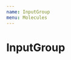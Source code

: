 ```yaml
---
name: InputGroup
menu: Molecules
---
```





# InputGroup
<PropsTable of={InputGroup} />

<Playground>
  <InputGroup
    label="First Name"
    name="name"
  />

  <InputGroup
    label="Email"
    name="email"
  />

  <InputGroup
    label="Telephone Number"
    name="number"
  />

  <InputGroup
    label="Upload your Avatar"
    name="avatar"
    type="file"
  />
</Playground>
